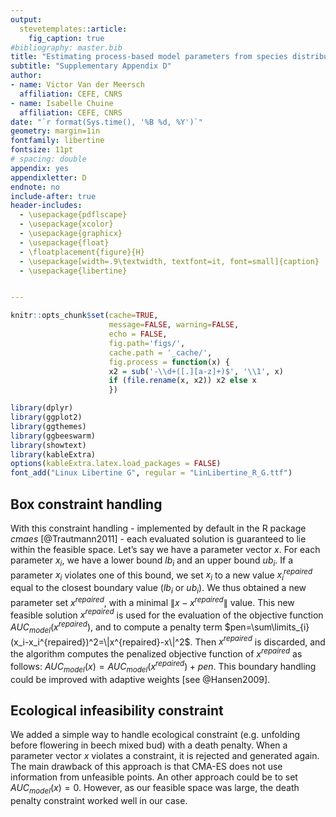 ```yaml
---
output: 
  stevetemplates::article:
    fig_caption: true
#bibliography: master.bib
title: "Estimating process-based model parameters from species distribution data"
subtitle: "Supplementary Appendix D"
author:
- name: Victor Van der Meersch
  affiliation: CEFE, CNRS
- name: Isabelle Chuine
  affiliation: CEFE, CNRS
date: "`r format(Sys.time(), '%B %d, %Y')`"
geometry: margin=1in
fontfamily: libertine
fontsize: 11pt
# spacing: double
appendix: yes
appendixletter: D
endnote: no
include-after: true
header-includes:
  - \usepackage{pdflscape}
  - \usepackage{xcolor}
  - \usepackage{graphicx}
  - \usepackage{float}
  - \floatplacement{figure}{H}
  - \usepackage[width=.9\textwidth, textfont=it, font=small]{caption}
  - \usepackage{libertine}


---
```


```r

knitr::opts_chunk$set(cache=TRUE,
                      message=FALSE, warning=FALSE,
                      echo = FALSE,
                      fig.path='figs/',
                      cache.path = '_cache/',
                      fig.process = function(x) {
                      x2 = sub('-\\d+([.][a-z]+)$', '\\1', x)
                      if (file.rename(x, x2)) x2 else x
                      })

library(dplyr)
library(ggplot2)
library(ggthemes)
library(ggbeeswarm)
library(showtext)
library(kableExtra)
options(kableExtra.latex.load_packages = FALSE)
font_add("Linux Libertine G", regular = "LinLibertine_R_G.ttf")

```

\hfill \break


## Box constraint handling

With this constraint handling - implemented by default in the R package *cmaes* [@Trautmann2011] - each evaluated solution is guaranteed to lie within the feasible space.
Let's say we have a parameter vector $x$.
For each parameter $x_i$, we have a lower bound $lb_i$ and an upper bound $ub_i$.
If a parameter $x_i$ violates one of this bound, we set $x_i$ to a new value $x_i^{repaired}$ equal to the closest boundary value ($lb_i$ or $ub_i$). We thus obtained a new parameter set $x^{repaired}$, with a minimal $\|x-x^{repaired}\|$ value. This new feasible solution $x^{repaired}$ is used for the evaluation of the objective function $AUC_{model}(x^{repaired})$, and to compute a penalty term $pen=\sum\limits_{i}(x_i-x_i^{repaired})^2=\|x^{repaired}-x\|^2$. Then $x^{repaired}$ is discarded, and the algorithm computes the penalized objective function of $x^{repaired}$ as follows: $AUC_{model}(x)=AUC_{model}(x^{repaired})+pen$. This boundary handling could be improved with adaptive weights [see @Hansen2009]. 

## Ecological infeasibility constraint

We added a simple way to handle ecological constraint (e.g. unfolding before flowering in beech mixed bud) with a death penalty. When a parameter vector $x$ violates a constraint, it is rejected and generated again. The main drawback of this approach is that CMA-ES does not use information from unfeasible points. An other approach could be to set $AUC_{model}(x)=0$. However, as our feasible space was large, the death penalty constraint worked well in our case. 





<!--
# References
\setlength{\parindent}{-0.2in}
\setlength{\leftskip}{0.2in}
\setlength{\parskip}{8pt}
\vspace*{-0.2in}
\noindent
-->
